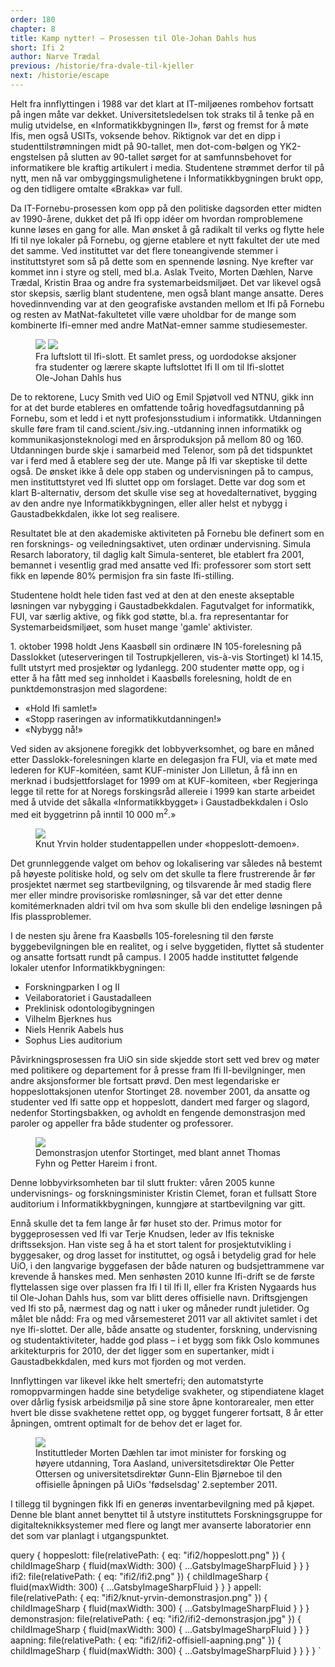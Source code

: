 ```yaml
---
order: 180
chapter: 8
title: Kamp nytter! — Prosessen til Ole-Johan Dahls hus
short: Ifi 2
author: Narve Trædal
previous: /historie/fra-dvale-til-kjeller
next: /historie/escape
---
```



Helt fra innflyttingen i 1988 var det klart at IT-miljøenes rombehov fortsatt på ingen måte var dekket. 
Universitetsledelsen tok straks til å tenke på en mulig utvidelse, en «Informatikkbygningen II», først og 
fremst for å møte Ifis, men også USITs, voksende behov. Riktignok var det en dipp i studenttilstrømningen midt 
på 90-tallet, men dot-com-bølgen og YK2-engstelsen på slutten av 90-tallet sørget for at samfunnsbehovet for 
informatikere ble kraftig artikulert i media. Studentene strømmet derfor til på nytt, men nå var 
ombyggingsmulighetene i Informatikkbygningen brukt opp, og den tidligere omtalte «Brakka» var full.

Da IT-Fornebu-prosessen kom opp på den politiske dagsorden etter midten av 1990-årene, dukket det på Ifi opp 
idéer om hvordan romproblemene kunne løses en gang for alle. Man ønsket å gå radikalt til verks og flytte 
hele Ifi til nye lokaler på Fornebu, og gjerne etablere et nytt fakultet der ute med det samme. Ved instituttet 
var det flere toneangivende stemmer i instituttstyret som så på dette som en spennende løsning. Nye krefter var 
kommet inn i styre og stell, med bl.a. Aslak Tveito, Morten Dæhlen, Narve Trædal, Kristin Braa og andre fra 
systemarbeidsmiljøet. Det var likevel også stor skepsis, særlig blant studentene, men også blant mange ansatte. 
Deres hovedinnvending var at den geografiske avstanden mellom et Ifi på Fornebu og resten av MatNat-fakultetet 
ville være uholdbar for de mange som kombinerte Ifi-emner med andre MatNat-emner samme studiesemester.

<Figure position="end">
  <Image src={props.data.hoppeslott} />
  <Image src={props.data.ifi2} />
  <Figcaption>
    Fra luftslott til Ifi-slott. Et samlet press, og uordodokse aksjoner fra studenter og lærere skapte luftslottet 
    Ifi II om til Ifi-slottet Ole-Johan Dahls hus
  </Figcaption>
</Figure>

De to rektorene, Lucy Smith ved UiO og Emil Spjøtvoll ved NTNU, gikk inn for at det burde etableres en 
omfattende toårig hovedfagsutdanning på Fornebu, som et ledd i et nytt profesjonsstudium i informatikk. 
Utdanningen skulle føre fram til cand.scient./<wbr />siv.ing.-utdanning innen informatikk og
kommunikasjonsteknologi med en årsproduksjon på mellom 80 og 160. Utdanningen burde skje i samarbeid med 
Telenor, som på det tidspunktet var i ferd med å etablere seg der ute. Mange på Ifi var skeptiske til dette 
også. De ønsket ikke å dele opp staben og undervisningen på to campus, men instituttstyret ved Ifi sluttet 
opp om forslaget. Dette var dog som et klart B-alternativ, dersom det skulle vise seg at hovedalternativet, 
bygging av den andre nye Informatikkbygningen, eller aller helst et nybygg i Gaustadbekkdalen, ikke lot 
seg realisere.

Resultatet ble at den akademiske aktiviteten på Fornebu ble definert som en ren forsknings- og veiledningsaktivet, 
uten ordinær undervisning. Simula Resarch laboratory, til daglig kalt Simula-senteret, ble etablert fra 2001, 
bemannet i vesentlig grad med ansatte ved Ifi: professorer som stort sett fikk en løpende 80% permisjon fra 
sin faste Ifi-stilling.

Studentene holdt hele tiden fast ved at den at den eneste akseptable løsningen var nybygging i Gaustadbekkdalen. 
Fagutvalget for informatikk, FUI, var særlig aktive, og fikk god støtte, bl.a. fra representantar for 
Systemarbeidsmiljøet, som huset mange 'gamle' aktivister.

<p>1. oktober 1998 holdt Jens Kaasbøll sin ordinære IN 105-forelesning på Dasslokket (uteserveringen til 
Tostrupkjelleren, vis-à-vis Stortinget) kl 14.15, fullt utstyrt med prosjektør og lydanlegg. 200 studenter 
møtte opp, og i etter å ha fått med seg innholdet i Kaasbølls forelesning, holdt de en punktdemonstrasjon 
med slagordene:</p>

* «Hold Ifi samlet!»
* «Stopp raseringen av informatikkutdanningen!»
* «Nybygg nå!»

Ved siden av aksjonene foregikk det lobbyverksomhet, og bare en måned etter Dasslokk-forelesningen klarte en 
delegasjon fra FUI, via et møte med lederen for KUF-komitéen, samt KUF-minister Jon Lilletun, å få inn en 
merknad i budsjettforslaget for 1999 om at KUF-komiteen, «ber Regjeringa legge til rette for at Noregs 
forskingsråd allereie i 1999 kan starte arbeidet med å utvide det såkalla «Informatikkbygget» i 
Gaustadbekkdalen i Oslo med eit byggetrinn på inntil 10 000 m<sup>2</sup>.»

<Figure position="end">
  <Image src={props.data.appell} />
  <Figcaption>Knut Yrvin holder studentappellen under «hoppeslott-demoen».</Figcaption>
</Figure>

Det grunnleggende valget om behov og lokalisering var således nå bestemt på høyeste politiske hold, og selv om 
det skulle ta flere frustrerende år før prosjektet nærmet seg startbevilgning, og tilsvarende år med stadig 
flere mer eller mindre provisoriske romløsninger, så var det etter denne komitémerknaden aldri tvil om hva som 
skulle bli den endelige løsningen på Ifis plassproblemer.

I de nesten sju årene fra Kaasbølls 105-forelesning til den første byggebevilgningen ble en realitet, og i 
selve byggetiden, flyttet så studenter og ansatte fortsatt rundt på campus. I 2005 hadde instituttet følgende 
lokaler utenfor Informatikkbygningen:

* Forskningparken I og II
* Veilaboratoriet i Gaustadalleen
* Preklinisk odontologibygningen
* Vilhelm Bjerknes hus
* Niels Henrik Aabels hus
* Sophus Lies auditorium

Påvirkningsprosessen fra UiO sin side skjedde stort sett ved brev og møter med politikere og departement for å 
presse fram Ifi II-bevilgninger, men andre aksjonsformer ble fortsatt prøvd. Den mest legendariske er 
hoppeslottaksjonen utenfor Stortinget 28. november 2001, da ansatte og studenter ved Ifi satte opp et hoppeslott, 
dandert med farger og slagord, nedenfor Stortingsbakken, og avholdt en fengende demonstrasjon med paroler og 
appeller fra både studenter og professorer.

<Figure position="end">
  <Image src={props.data.demonstrasjon} />
  <Figcaption>Demonstrasjon utenfor Stortinget, med blant annet Thomas Fyhn og Petter Hareim i front.</Figcaption>
</Figure>

Denne lobbyvirksomheten bar til slutt frukter: våren 2005 kunne undervisnings- og forskningsminister Kristin 
Clemet, foran et fullsatt Store auditorium i Informatikkbygningen, kunngjøre at startbevilgning var gitt.

Ennå skulle det ta fem lange år før huset sto der. Primus motor for byggeprosessen ved Ifi var Terje Knudsen, 
leder av Ifis tekniske driftsseksjon. Han viste seg å ha et stort talent for prosjektutvikling i byggesaker, og 
drog lasset for instituttet, og også i betydelig grad for hele UiO, i den langvarige byggefasen der både naturen 
og budsjettrammene var krevende å hanskes med. Men senhøsten 2010 kunne Ifi-drift se de første flyttelassen sige 
over plassen fra Ifi I til Ifi II, eller fra Kristen Nygaards hus til Ole-Johan Dahls hus, som var blitt deres 
offisielle navn. Driftsgjengen ved Ifi sto på, nærmest dag og natt i uker og måneder rundt juletider. Og 
målet ble nådd: Fra og med vårsemesteret 2011 var all aktivitet samlet i det nye Ifi-slottet. Der alle, både 
ansatte og studenter, forskning, undervisning og studentaktiviteter, hadde god plass – i et bygg som fikk Oslo 
kommunes arkitekturpris for 2010, der det ligger som en supertanker, midt i Gaustadbekkdalen, med kurs mot 
fjorden og mot verden.

Innflyttingen var likevel ikke helt smertefri; den automatstyrte romoppvarmingen hadde sine betydelige svakheter, 
og stipendiatene klaget over dårlig fysisk arbeidsmiljø på sine store åpne kontorarealer, men etter hvert ble 
disse svakhetene rettet opp, og bygget fungerer fortsatt, 8 år etter åpningen, omtrent optimalt for de behov det 
er laget for.

<Figure>
  <Image src={props.data.aapning} />
  <Figcaption>
    Instituttleder Morten Dæhlen tar imot minister for forsking og høyere utdanning, Tora Aasland, 
    universitetsdirektør Ole Petter Ottersen og universitetsdirektør Gunn-Elin Bjørneboe til den offisielle 
    åpningen på UiOs 'fødselsdag' 2.september 2011.
  </Figcaption>
</Figure>

I tillegg til bygningen fikk Ifi en generøs inventarbevilgning med på kjøpet. Denne ble blant annet benyttet til å 
utstyre instituttets Forskningsgruppe for digitalteknikksystemer med flere og langt mer avanserte laboratorier 
enn det som var planlagt i utgangspunktet.

  query {
    hoppeslott: file(relativePath: { eq: "ifi2/hoppeslott.png" }) {
      childImageSharp {
        fluid(maxWidth: 300) {
          ...GatsbyImageSharpFluid
        }
      }
    }
    ifi2: file(relativePath: { eq: "ifi2/ifi2.png" }) {
      childImageSharp {
        fluid(maxWidth: 300) {
          ...GatsbyImageSharpFluid
        }
      }
    }
    appell: file(relativePath: { eq: "ifi2/knut-yrvin-demonstrasjon.png" }) {
      childImageSharp {
        fluid(maxWidth: 300) {
          ...GatsbyImageSharpFluid
        }
      }
    }
    demonstrasjon: file(relativePath: { eq: "ifi2/ifi2-demonstrasjon.jpg" }) {
      childImageSharp {
        fluid(maxWidth: 300) {
          ...GatsbyImageSharpFluid
        }
      }
    }
    aapning: file(relativePath: { eq: "ifi2/ifi2-offisiell-aapning.png" }) {
      childImageSharp {
        fluid(maxWidth: 300) {
          ...GatsbyImageSharpFluid
        }
      }
    }
  }
`

